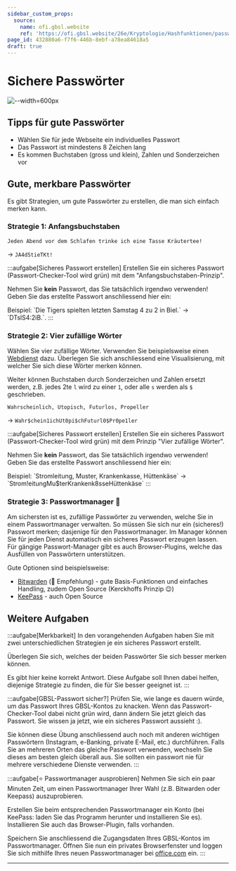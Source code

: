 ```yaml
---
sidebar_custom_props:
  source:
    name: ofi.gbsl.website
    ref: 'https://ofi.gbsl.website/26e/Kryptologie/Hashfunktionen/passwords'
page_id: 432880a6-f7f6-446b-8ebf-a78ea84618a5
draft: true
---
```



# Sichere Passwörter
![--width=600px](img/xkcd_password_strength.png)

<PasswordChecker />

## Tipps für gute Passwörter
- Wählen Sie für jede Webseite ein individuelles Passwort
- Das Passwort ist mindestens 8 Zeichen lang
- Es kommen Buchstaben (gross und klein), Zahlen und Sonderzeichen vor

## Gute, merkbare Passwörter
Es gibt Strategien, um gute Passwörter zu erstellen, die man sich einfach merken kann.

### Strategie 1: Anfangsbuchstaben
`Jeden Abend vor dem Schlafen trinke ich eine Tasse Kräutertee!`

→ `JA4dStieTKt!`

:::aufgabe[Sicheres Passwort erstellen]
<TaskState id="c52a7d02-ae5b-420a-889f-af99134bd1c0" />
Erstellen Sie ein sicheres Passwort (Passwort-Checker-Tool wird grün) mit dem "Anfangsbuchstaben-Prinzip". 

Nehmen Sie **kein** Passwort, das Sie tatsächlich irgendwo verwenden! Geben Sie das erstellte Passwort anschliessend hier ein:

<String id="77571d06-dca4-4ba5-b0f8-4e645952db02" label="Passwort" />

<Solution id="c4a4e950-9f7d-42b3-9312-0dee07a0ccaa">
Beispiel: `Die Tigers spielten letzten Samstag 4 zu 2 in Biel.` → `DTslS4:2iB.`.
</Solution>
:::

### Strategie 2: Vier zufällige Wörter
Wählen Sie vier zufällige Wörter. Verwenden Sie beispielsweise einen [Webdienst](https://capitalizemytitle.com/zufallswort-generator/) dazu.
Überlegen Sie sich anschliessend eine Visualisierung, mit welcher Sie sich diese Wörter merken können.

Weiter können Buchstaben durch Sonderzeichen und Zahlen ersetzt werden, z.B. jedes 2te `l` wird zu einer `1`, oder alle `s` werden als `$` geschrieben.

`Wahrscheinlich, Utopisch, Futurlos, Propeller`

→ `Wahr$chein1ichUt0pi$chFuturl0$Pr0pe1ler`

:::aufgabe[Sicheres Passwort erstellen]
<TaskState id="8b2059c4-7049-4b9e-a685-2d94e33356c5" />
Erstellen Sie ein sicheres Passwort (Passwort-Checker-Tool wird grün) mit dem Prinzip "Vier zufällige Wörter". 

Nehmen Sie **kein** Passwort, das Sie tatsächlich irgendwo verwenden! Geben Sie das erstellte Passwort anschliessend hier ein:

<String id="99e1e8f4-efc3-4ab8-9765-dc77e12a430d" label="Passwort" />

<Solution id="50837fca-9038-4661-ab7c-255c29521628">
Beispiel: `Stromleitung, Muster, Krankenkasse, Hüttenkäse` → `Strom!eitungMu$terKrankenk8sseHüttenkäse`
</Solution>
:::

### Strategie 3: Passwortmanager 🏅
Am sichersten ist es, zufällige Passwörter zu verwenden, welche Sie in einem Passwortmanager verwalten. So müssen Sie sich nur ein (sicheres!) Passwort merken; dasjenige für den Passwortmanager. Im Manager können Sie für jeden Dienst automatisch ein sicheres Passwort erzeugen lassen. Für gängige Passwort-Manager gibt es auch Browser-Plugins, welche das Ausfüllen von Passwörtern unterstützen.

Gute Optionen sind beispielsweise:
- [Bitwarden](https://bitwarden.com/) (🏅 Empfehlung) - gute Basis-Funktionen und einfaches Handling, zudem Open Source (Kerckhoffs Prinzip 😉)
- [KeePass](https://keepass.info/) - auch Open Source

## Weitere Aufgaben
:::aufgabe[Merkbarkeit]
<TaskState id="54f98f92-82c0-4eed-9eea-6be5cfb50c91" />
In den vorangehenden Aufgaben haben Sie mit zwei unterschiedlichen Strategien je ein sicheres Passwort erstellt.

Überlegen Sie sich, welches der beiden Passwörter Sie sich besser merken können.

<QuillV2 id="70794953-6637-414e-9feb-fd048a2135d1" />

Es gibt hier keine korrekt Antwort. Diese Aufgabe soll Ihnen dabei helfen, diejenige Strategie zu finden, die für Sie besser geeignet ist.
:::

:::aufgabe[GBSL-Passwort sicher?]
<TaskState id="5064fc79-4a56-4eae-a03f-640f38f87143" />
Prüfen Sie, wie lange es dauern würde, um das Passwort Ihres GBSL-Kontos zu knacken. Wenn das Passwort-Checker-Tool dabei nicht grün wird, dann ändern Sie jetzt gleich das Passwort. Sie wissen ja jetzt, wie ein sicheres Passwort aussieht :).

Sie können diese Übung anschliessend auch noch mit anderen wichtigen Passwörtern (Instagram, e-Banking, private E-Mail, etc.) durchführen. Falls Sie an mehreren Orten das gleiche Passwort verwenden, wechseln Sie dieses am besten gleich überall aus. Sie sollten ein passwort nie für mehrere verschiedene Dienste verwenden.
:::

:::aufgabe[⭐️ Passwortmanager ausprobieren]
<TaskState id="557666dd-6977-4f07-9fe8-0b0c3e7d4339" />
Nehmen Sie sich ein paar Minuten Zeit, um einen Passwortmanager Ihrer Wahl (z.B. Bitwarden oder Keepass) auszuprobieren.

Erstellen Sie beim entsprechenden Passwortmanager ein Konto (bei KeePass: laden Sie das Programm herunter und installieren Sie es). Installieren Sie auch das Browser-Plugin, falls vorhanden.

Speichern Sie anschliessend die Zugangsdaten Ihres GBSL-Kontos im Passwortmanager. Öffnen Sie nun ein privates Browserfenster und loggen Sie sich mithilfe Ihres neuen Passwortmanager bei [office.com](https://www.office.com/) ein.
:::

---
